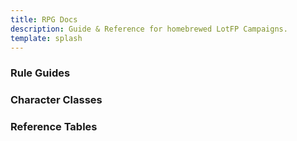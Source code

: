 ```yaml
---
title: RPG Docs
description: Guide & Reference for homebrewed LotFP Campaigns.
template: splash
---
```



### Rule Guides

<CardGrid>
  <LinkCard
    title="Character creation &#x1F9D9;"
    href="/characters/character-creation"
    description="Create your character."
  />
  <LinkCard title="Adventuring &#x1F5FA;" href="guides/adventuring" description="Time, space, light and the senses." />
  <LinkCard
    title="Encounters &#x1F409;"
    href="guides/encounters"
    description="Meeting others in uncertain circumstances."
  />
  <LinkCard title="Hazards &#x2620;" href="guides/hazards" description="Things that could cause damage or death." />
  <LinkCard title="Skills &#x2692;" href="guides/skills" description="What can a character do?" />
  <LinkCard title="Combat &#x2694;" href="guides/combat/actions" description="Things to do in a Round." />
  <LinkCard title="Intricacies &#x1F525;" href="guides/combat/intricacies" description="Other combat issues." />
</CardGrid>

### Character Classes

<CardGrid>
  <LinkCard title="Cleric" href="/characters/classes/cleric" description="Combat Support and spells" />
  <LinkCard title="Fighter" href="/characters/classes/fighter" description="Combat only" />
</CardGrid>

### Reference Tables

<CardGrid>
  <LinkCard title="Armor/Cover &#x1F6E1;" href="reference/armor_cover" description="Armor & Cover Tables." />
  <LinkCard title="Mêlée &#x1F5E1;" href="reference/melee" description="Mêlée Weapons Table." />
  <LinkCard title="Missile &#x1F3F9;" href="reference/missile" description="Missile Weapons Table." />
  <LinkCard title="Reactions &#x1F9DF;" href="reference/reactions" description="Encounter Reaction Table." />
</CardGrid>

